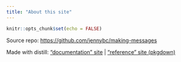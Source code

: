 ```yaml
---
title: "About this site"
---
```


```r
knitr::opts_chunk$set(echo = FALSE)
```

Source repo: <https://github.com/jennybc/making-messages>

Made with distill: ["documentation" site](https://rstudio.github.io/distill/) | ["reference" site (pkgdown)](https://pkgs.rstudio.com/distill/)
